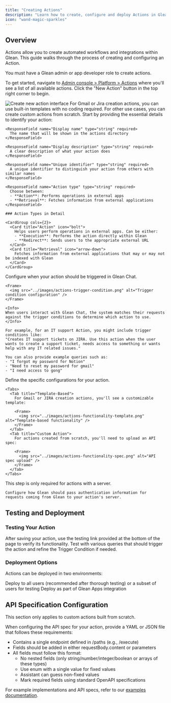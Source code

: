 ```yaml
---
title: "Creating Actions"
description: "Learn how to create, configure and deploy Actions in Glean to enable automated workflows and integrations"
icon: "wand-magic-sparkles"
---
```


## Overview

Actions allow you to create automated workflows and integrations within Glean. This guide walks through the process of creating and configuring an Action.

<Note>
You must have a Glean admin or app developer role to create actions.
</Note>

To get started, navigate to [Admin console > Platform > Actions](https://app.glean.com/admin/platform/tools) where you'll see a list of all available actions. Click the "New Action" button in the top right corner to begin.

<Frame>
  <img src="../images/create-new-action.png" alt="Create new action interface" />
</Frame>

<Tip>
For Gmail or Jira creation actions, you can use built-in templates with no coding required. For other use cases, you can create custom actions from scratch.
</Tip>

<Steps>
  <Step title="Basic Information">
    Start by providing the essential details to identify your action:

    <ResponseField name="Display name" type="string" required>
      The name that will be shown in the actions directory
    </ResponseField>

    <ResponseField name="Display description" type="string" required>
      A clear description of what your action does
    </ResponseField>

    <ResponseField name="Unique identifier" type="string" required>
      A unique identifier to distinguish your action from others with similar names
    </ResponseField>

    <ResponseField name="Action type" type="string" required>
      Choose between:
      - **Action**: Performs operations in external apps
      - **Retrieval**: Fetches information from external applications
    </ResponseField>

    ### Action Types in Detail

    <CardGroup cols={2}>
      <Card title="Action" icon="bolt">
        Helps users perform operations in external apps. Can be either:
        - **Execution**: Performs the action directly within Glean
        - **Redirect**: Sends users to the appropriate external URL
      </Card>
      <Card title="Retrieval" icon="arrow-down">
        Fetches information from external applications that may or may not be indexed with Glean
      </Card>
    </CardGroup>
  </Step>

  <Step title="Trigger Condition">
    Configure when your action should be triggered in Glean Chat.

    <Frame>
      <img src="../images/actions-trigger-condition.png" alt="Trigger condition configuration" />
    </Frame>

    <Info>
    When users interact with Glean Chat, the system matches their requests against the trigger conditions to determine which action to use.
    </Info>

    For example, for an IT support Action, you might include trigger conditions like:
    "Creates IT support tickets on JIRA. Use this action when the user wants to create a support ticket, needs access to something or wants help with any IT related issues."

    You can also provide example queries such as:
    - "I forgot my password for Notion"
    - "Need to reset my password for gmail"
    - "I need access to gong"
  </Step>

  <Step title="Functionality">
    Define the specific configurations for your action.

    <Tabs>
      <Tab title="Template-Based">
        For Gmail or JIRA creation actions, you'll see a customizable template:

        <Frame>
          <img src="../images/actions-functionality-template.png" alt="Template-based functionality" />
        </Frame>
      </Tab>
      <Tab title="Custom Action">
        For actions created from scratch, you'll need to upload an API spec:

        <Frame>
          <img src="../images/actions-functionality-spec.png" alt="API spec upload" />
        </Frame>
      </Tab>
    </Tabs>
  </Step>

  <Step title="Authentication">
    <Note>
      This step is only required for actions with a server.
    </Note>

    Configure how Glean should pass authentication information for requests coming from Glean to your action's server.
  </Step>
</Steps>

## Testing and Deployment

### Testing Your Action
After saving your action, use the testing link provided at the bottom of the page to verify its functionality. Test with various queries that should trigger the action and refine the Trigger Condition if needed.

### Deployment Options
Actions can be deployed in two environments:

<CardGroup cols={2}>
  <Card title="Chat Deployment" icon="message">
    Deploy to all users (recommended after thorough testing) or a subset of users for testing
  </Card>
  <Card title="Glean Apps" icon="grid-2">
    Deploy as part of Glean Apps integration
  </Card>
</CardGroup>

## API Specification Configuration

<Note>
This section only applies to custom actions built from scratch.
</Note>

When configuring the API spec for your action, provide a YAML or JSON file that follows these requirements:

- Contains a single endpoint defined in /paths (e.g., /execute)
- Fields should be added in either requestBody.content or parameters
- All fields must follow this format:
  - No nested fields (only string/number/integer/boolean or arrays of these types)
  - Use enum with a single value for fixed values
  - Assistant can guess non-fixed values
  - Mark required fields using standard OpenAPI specifications

For example implementations and API specs, refer to our [examples documentation](https://developers.glean.com/docs/tools/example_tools/).